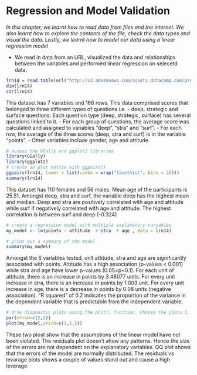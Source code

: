 # Regression and Model Validation

*In this chapter, we learnt how to read data from files and the internet. We also learnt how to explore the contents
of the file, check the data types and visual the data. Lastly, we learnt how to model our data using a linear regression model*

- We read in data from an URL, visualized the data and relationships between the variables and performed linear regression on selecetd data.
 

<!-- ##reading the data -->

```r

lrn14 = read.table(url("http://s3.amazonaws.com/assets.datacamp.com/production/course_2218/datasets/learning2014.txt"), sep=",",header=TRUE)
dim(lrn14)
str(lrn14)
```
This dataset has 7 variables and 166 rows. This data comprised scores that belonged to three different types of questions i.e.
- deep, strategic and surface questions. Each question type (deep, strategic, surface) has several questions linked to it.
- For each group of questions, the average score was calculated and assigned to variables "deep", "stra" and "surf". 
- For each row, the average of the three scores (deep, stra and surf) is in the variable "points". 
- Other variables include gender, age and attitude.
<!-- ##visualizing the data -->
```r
# access the GGally and ggplot2 libraries
library(GGally)
library(ggplot2)
# create an plot matrix with ggpairs()
ggpairs(lrn14, lower = list(combo = wrap("facethist", bins = 20)))
summary(lrn14)
```
This dataset has 110 females and 56 males. Mean age of the participants is 25.51. Amongst deep, stra and surf, the variable deep has the highest mean and median. Deep and stra are positively correlated with age and attitude while surf if negatively correlated with age and attitude. The highest correlation is between surf and deep (-0.324)
```r
# create a regression model with multiple explanatory variables
my_model <- lm(points ~ attitude  + stra  + age , data = lrn14)

# print out a summary of the model
summary(my_model)

```
Amongst the 6 variables tested, onlt attitude, stra and age are significantly associated with points. Attitude has a high association (p-values < 0.001) while stra and age have lower p-values (0.05<p<0.1). For each unit of attitude, there is an increase in points by 
3.48077 units.   For every unit increase in stra, there is an increase in points by 1.003 unit. For every unit increase in age, there is a decrease in points by 0.08 units (negative association). "R squared" of 0.2 indicates the proportion of the variance in the dependent variable that is predictable from the independent variable.

```r
# draw diagnostic plots using the plot() function. Choose the plots 1, 2 and 5
par(mfrow=c(2,2))
plot(my_model,which=c(1,2,5))

```


These two plost show that the assumptions of the linear model have not been violated.
The residuals plot doesn't ahow any patterns. Hence the size of the errors are not dependent on the explanatory variables.
QQ plot shows that the errors of the model are normally distributed. The residuals vs levarage plots shows a couple of values stand out and cause a high leverage.


